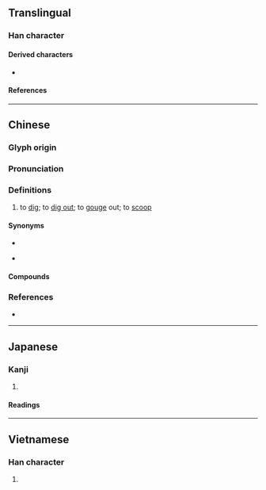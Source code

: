 {{character info}}
==Translingual==

===Han character===
{{Han char|rn=64|rad=手|as=06|sn=9|four=53017|canj=QJCN|ids=⿰扌穵}}

====Derived characters====
* {{l|mul|[[𫪶]]}}

====References====
{{Han ref|kx=0431.130|dkj=12070|dj=0780.180|hdz=31875.110|uh=6316}}

----

==Chinese==
{{zh-forms}}

===Glyph origin===
{{Han etym}}

===Pronunciation===
{{zh-pron
|m=wā
|ma=Zh-wa.ogg
|dg=ва1
|c=waat3,waa1
|h=pfs=yet
|md=uă
|mn=qz,tw,xm,sg:iah/qz,xm,zz:oat/qz,xm,zz:oa/tw,sg:ó͘/tw:óe
|mn_note=oat - literary; iah - vernacular; oa - vernacular (俗)
|mn-t=uai1
|w=5hhuaq
|mc=y
|oc=y
|cat=v
}}

===Definitions===
{{zh-hanzi}}

# to [[dig]]; to [[dig out]]; to [[gouge]] out; to [[scoop]]
#: {{zh-x|挖{waat3} 耳屎|to '''remove''' ear wax|C}}

====Synonyms====
* {{zh-l|掏}}
* {{q|Min Nan}} {{zh-l|搤|tr=iah}}

====Compounds====
{{zh-der|挖穴|挖補|挖槽機|挖掉|挖耳|挖角|挖角兒|挖掘|挖掘機|挖空心思|挖苦|挖泥船|挖潛|挖牆腳|挖肉補瘡|挖通|挖土機}}

===References===
* {{R:yue:Hanzi}}

{{zh-cat|Elementary}}

----

==Japanese==

===Kanji===
{{ja-kanji|grade=|rs=手06}}

# {{rfdef|ja|sort=手06}}

====Readings====
{{ja-readings
|on=あつ, あち
|kun=あば-く
}}

----

==Vietnamese==

===Han character===
{{vi-readings|reading=oạt|rs=手06}}

# {{rfdef|vi|sort=手06}}